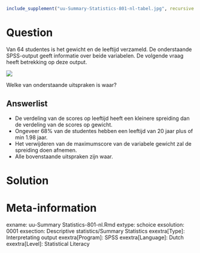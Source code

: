 ```r
include_supplement("uu-Summary-Statistics-801-nl-tabel.jpg", recursive = TRUE)
```



Question
========

Van 64 studentes is het gewicht en de leeftijd verzameld. De onderstaande SPSS-output geeft informatie over beide variabelen. De volgende vraag heeft betrekking op deze output.

![](uu-Summary Statistics-801-nl-tabel.jpg)

Welke van onderstaande uitspraken is waar?

Answerlist
----------
*	De verdeling van de scores op leeftijd heeft een kleinere spreiding dan de verdeling van de scores op gewicht.
*	Ongeveer 68% van de studentes hebben een leeftijd van 20 jaar plus of min 1.98 jaar.
*	Het verwijderen van de maximumscore van de variabele gewicht zal de spreiding doen afnemen.
*	Alle bovenstaande uitspraken zijn waar.



Solution
========


Meta-information
================
exname: uu-Summary Statistics-801-nl.Rmd
extype: schoice
exsolution: 0001
exsection: Descriptive statistics/Summary Statistics
exextra[Type]: Interpretating output
exextra[Program]: SPSS
exextra[Language]: Dutch
exextra[Level]: Statistical Literacy

